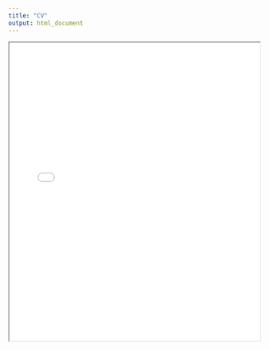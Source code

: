 ```yaml
---
title: "CV"
output: html_document
---
```

<iframe src="Academic CV_Andrew Wang.pdf" width="100%" height="600px"></iframe>